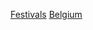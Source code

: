 {{Commons category|Sports events in Belgium}}

[[Category:比利時體育賽事|Festivals]]
[[Category:各國主辦的國際體育賽事|Belgium]]